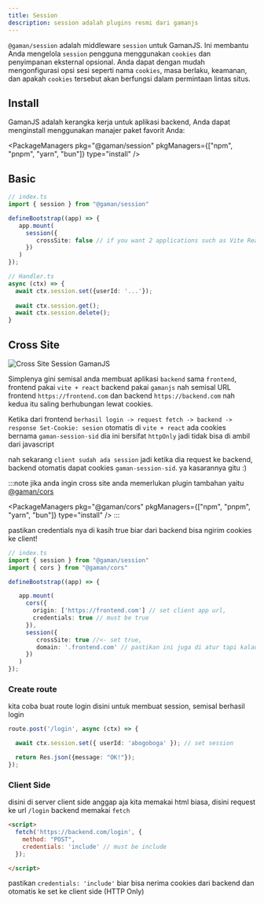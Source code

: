 ```yaml
---
title: Session
description: session adalah plugins resmi dari gamanjs
---
```


`@gaman/session` adalah middleware `session` untuk GamanJS.
Ini membantu Anda mengelola `session` pengguna menggunakan `cookies` dan penyimpanan eksternal opsional.
Anda dapat dengan mudah mengonfigurasi opsi sesi seperti nama `cookies`, masa berlaku, keamanan, dan apakah `cookies` tersebut akan berfungsi dalam permintaan lintas situs.

## Install


GamanJS adalah kerangka kerja untuk aplikasi backend, Anda dapat menginstall menggunakan manajer paket favorit Anda:

<PackageManagers
  pkg="@gaman/session"
  pkgManagers={["npm", "pnpm", "yarn", "bun"]}
  type="install"
/>

## Basic
```ts
// index.ts
import { session } from "@gaman/session"

defineBootstrap((app) => {
   app.mount(
     session({
        crossSite: false // if you want 2 applications such as Vite React + GamanJS, crossSite: make it true
     })
   )
});
```
```ts
// Handler.ts
async (ctx) => {
  await ctx.session.set({userId: '...'});
  
  await ctx.session.get();
  await ctx.session.delete();
}
```

## Cross Site

![Cross Site Session GamanJS](/img/workflow/cross-site-session.png)

Simplenya gini semisal anda membuat aplikasi `backend` sama `frontend`, frontend pakai `vite + react` backend pakai `gamanjs` nah semisal URL frontend `https://frontend.com` dan backend `https://backend.com` nah kedua itu saling berhubungan lewat cookies.

Ketika dari frontend `berhasil login -> request fetch -> backend -> response Set-Cookie: sesion` otomatis di `vite + react` ada cookies bernama `gaman-session-sid` dia ini bersifat `httpOnly` jadi tidak bisa di ambil dari javascript

nah sekarang `client sudah ada session` jadi ketika dia request ke backend, backend otomatis dapat cookies `gaman-session-sid`. ya kasarannya gitu :)

:::note
jika anda ingin cross site anda memerlukan plugin tambahan yaitu [@gaman/cors](/docs/security/cors)

<PackageManagers
  pkg="@gaman/cors"
  pkgManagers={["npm", "pnpm", "yarn", "bun"]}
  type="install"
/>
:::

pastikan credentials nya di kasih true biar dari backend bisa ngirim cookies ke client!
```ts
// index.ts
import { session } from "@gaman/session"
import { cors } from "@gaman/cors"

defineBootstrap((app) => {

   app.mount(
     cors({
       origin: ['https://frontend.com'] // set client app url,
       credentials: true // must be true
     }),
     session({
        crossSite: true //<- set true,
        domain: '.frontend.com' // pastikan ini juga di atur tapi kalau masih tahap development ga wajib
     })
   )
});
```

### Create route

kita coba buat route login disini untuk membuat session, semisal berhasil login

```ts
route.post('/login', async (ctx) => {

  await ctx.session.set({ userId: 'abogoboga' }); // set session

  return Res.json({message: "OK!"});
});
```

### Client Side

disini di server client side anggap aja kita memakai html biasa, disini request ke url `/login` backend memakai `fetch`

```html
<script>
  fetch('https://backend.com/login', {
    method: "POST",
    credentials: 'include' // must be include
  });

</script>
```
pastikan `credentials: 'include'` biar bisa nerima cookies dari backend dan otomatis ke set ke client side (HTTP Only)